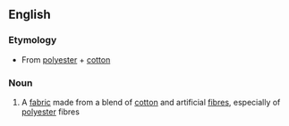 ==English==

===Etymology===
* From [[polyester]] + [[cotton]]

===Noun===
{{en-noun}}

# A [[fabric]] made from a blend of [[cotton]] and artificial [[fibre]]s, especially of [[polyester]] fibres